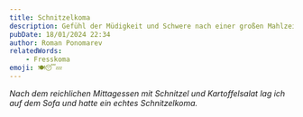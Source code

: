 ```yaml
---
title: Schnitzelkoma
description: Gefühl der Müdigkeit und Schwere nach einer großen Mahlzeit.
pubDate: 18/01/2024 22:34
author: Roman Ponomarev
relatedWords:
    - Fresskoma
emoji: 🍽️😴💤
---
```


_Nach dem reichlichen Mittagessen mit Schnitzel und Kartoffelsalat lag ich auf
dem Sofa und hatte ein echtes Schnitzelkoma._
